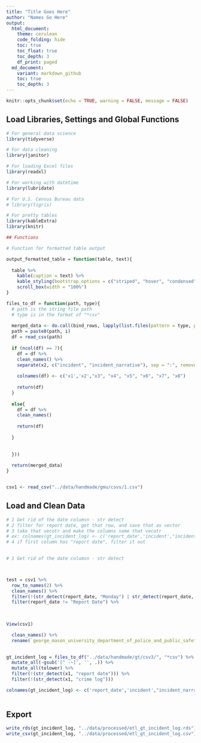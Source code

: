 ```yaml
---
title: "Title Goes Here"
author: "Names Go Here" 
output:
  html_document:
    theme: cerulean
    code_folding: hide
    toc: true
    toc_float: true
    toc_depth: 3
    df_print: paged
  md_document:
    variant: markdown_github
    toc: true
    toc_depth: 3
---
```

```r
knitr::opts_chunk$set(echo = TRUE, warning = FALSE, message = FALSE)
```



## Load Libraries, Settings and Global Functions
```r
# For general data science
library(tidyverse)

# For data cleaning
library(janitor)

# For loading Excel files
library(readxl)

# For working with datetime
library(lubridate)

# For U.S. Census Bureau data
# library(tigris)

# For pretty tables
library(kableExtra)
library(knitr)

## Functions 

# Function for formatted table output

output_formatted_table = function(table, text){
  
  table %>% 
    kable(caption = text) %>%
    kable_styling(bootstrap_options = c("striped", "hover", "condensed", "responsive"), font_size = 14, fixed_thead = T) %>%
    scroll_box(width = "100%")
}

files_to_df = function(path, type){
  # path is the string file path
  # type is in the format of "*csv"
  
  merged_data <- do.call(bind_rows, lapply(list.files(pattern = type, path = path), function(i){
  path = paste0(path, i)
  df = read_csv(path)
  
  if (ncol(df) == 7){
    df = df %>% 
    clean_names() %>% 
    separate(x2, c("incident", "incident_narrative"), sep = ":", remove = TRUE)
    
    colnames(df) <- c('x1','x2',"x3", "x4", "x5", "x6", "x7", "x8")
    
    return(df)
  }
  
  else{
    df = df %>% 
    clean_names()
    
    return(df)
    
  }
  
  
  }))
  
  return(merged_data)
}


csv1 <- read_csv("../data/handmade/gmu/csvs/1.csv")

```
## Load and Clean Data

```r

# 1 Get rid of the date columsn - str detect 
# 2 filter for report date, get that row, and save that as vector
# 3 take that vecotr and make the columns name that vecotr
# ex: colnames(gt_incident_log) <- c('report_date','incident',"incident_narrative", "incident_number", "date_occured", "time_occured", "general_location", "disposition")
# 4 if first column has "report date", filter it out
  

```

```r
# 1 Get rid of the date columsn - str detect 



test = csv1 %>% 
  row_to_names(2) %>% 
  clean_names() %>%
  filter(!(str_detect(report_date, "Monday") | str_detect(report_date, "Tuesday") | str_detect(report_date, "Wednesday") | str_detect(report_date, "Wednesday") | str_detect(report_date, "Thursday") | str_detect(report_date, "Friday") | str_detect(report_date, "Saturday")| str_detect(report_date, "Sunday"))) %>% 
  filter(report_date != "Report Date") %>% 
 
  

View(csv1)

  clean_names() %>% 
  rename(`george_mason_university_department_of_police_and_public_safety_daily_crime_and_fire_log_september_2021 = col1)
  


```




```r


gt_incident_log = files_to_df("../data/handmade/gt/csv3/", "*csv") %>% 
  mutate_all(~gsub('[^ -~]', '', .)) %>% 
  mutate_all(tolower) %>% 
  filter(!(str_detect(x1, "report date"))) %>% 
  filter(!(str_detect(x1, "crime log"))) 

colnames(gt_incident_log) <- c('report_date','incident',"incident_narrative", "incident_number", "date_occured", "time_occured", "general_location", "disposition")
  

```

## Export

```r

write_rds(gt_incident_log, "../data/processed/etl_gt_incident_log.rds")
write_csv(gt_incident_log, "../data/processed/etl_gt_incident_log.csv")




```



